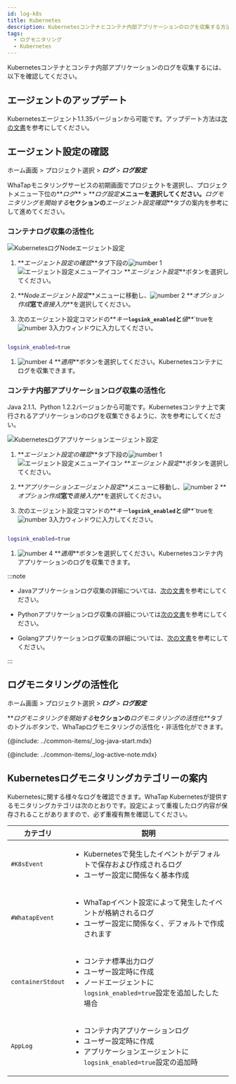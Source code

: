 ```yaml
---
id: log-k8s
title: Kubernetes
description: Kubernetesコンテナとコンテナ内部アプリケーションのログを収集する方法について案内します。
tags:
  - ログモニタリング
  - Kubernetes
---
```


Kubernetesコンテナとコンテナ内部アプリケーションのログを収集するには、以下を確認してください。 

## エージェントのアップデート

Kubernetesエージェント1.1.35バージョンから可能です。アップデート方法は[次の文書](../kubernetes/agent-update)を参考にしてください。

## エージェント設定の確認

ホーム画面 > プロジェクト選択 > **_ログ_** > **_ログ設定_**

WhaTapモニタリングサービスの初期画面でプロジェクトを選択し、プロジェクトメニュー下位の**_ログ_** > **_ログ設定_**メニューを選択してください。**_ログモニタリングを開始する_**セクションの**_エージェント設定確認_**タブの案内を参考にして進めてください。

### コンテナログ収集の活性化

![KubernetesログNodeエージェント設定](/img/log-k8s-node-agent-setting.png)

1.  **_エージェント設定の確認_**タブ下段の![number 1](/img/number-01.png) ![エージェント設定メニューアイコン](/img/ic-agent.svg) **_エージェント設定_**ボタンを選択してください。 

2.  **_Nodeエージェント設定_**メニューに移動し、![number 2](/img/number-02.png) **_オプション作成_**窓で**_直接入力_**を選択してください。

3.  次のエージェント設定コマンドの**_キー_**`logsink_enabled`と**_値_**\`trueを![number 3](/img/number-03.png)入力ウィンドウに入力してください。

```bash

logsink_enabled=true 

```

1.  ![number 4](/img/number-04.png) **_適用_**ボタンを選択してください。Kubernetesコンテナにログを収集できます。

### コンテナ内部アプリケーションログ収集の活性化

Java 2.1.1、Python 1.2.2バージョンから可能です。Kubernetesコンテナ上で実行されるアプリケーションのログを収集できるように、次を参考にしてください。 

![Kubernetesログアプリケーションエージェント設定](/img/log-k8s-app-agent-setting.png)

1.  **_エージェント設定の確認_**タブ下段の![number 1](/img/number-01.png) ![エージェント設定メニューアイコン](/img/ic-agent.svg) **_エージェント設定_**ボタンを選択してください。 

2.  **_アプリケーションエージェント設定_**メニューに移動し、![number 2](/img/number-02.png) **_オプション作成_**窓で**_直接入力_**を選択してください。

3.  次のエージェント設定コマンドの**_キー_**`logsink_enabled`と**_値_**\`trueを![number 3](/img/number-03.png)入力ウィンドウに入力してください。

```bash

logsink_enabled=true 

```

1.  ![number 4](/img/number-04.png) **_適用_**ボタンを選択してください。Kubernetesコンテナ内アプリケーションのログを収集できます。

:::note

-   Javaアプリケーションログ収集の詳細については、[次の文書](log-java)を参考にしてください。

-   Pythonアプリケーションログ収集の詳細については[次の文書](log-python)を参考にしてください。

-   Golangアプリケーションログ収集の詳細については、[次の文書](log-go)を参考にしてください。

:::

## ログモニタリングの活性化

ホーム画面 > プロジェクト選択 > **_ログ_** > **_ログ設定_**

**_ログモニタリングを開始する_**セクションの**_ログモニタリングの活性化_**タブのトグルボタンで、WhaTapログモニタリングの活性化・非活性化ができます。 

{@include: ../common-items/_log-java-start.mdx} 

{@include: ../common-items/_log-active-note.mdx} 

## Kubernetesログモニタリングカテゴリーの案内

Kubernetesに関する様々なログを確認できます。WhaTap Kubernetesが提供するモニタリングカテゴリは次のとおりです。設定によって重複したログ内容が保存されることがありますので、必ず重複有無を確認してください。

| カテゴリ              | 説明                                                                                                       |
| ----------------- | -------------------------------------------------------------------------------------------------------- |
| `#K8sEvent`       | <ul><li>Kubernetesで発生したイベントがデフォルトで保存および作成されるログ</li><li>ユーザー設定に関係なく基本作成</li></ul>                         |
| `#WhatapEvent`    | <ul><li>WhaTapイベント設定によって発生したイベントが格納されるログ</li><li>ユーザー設定に関係なく、デフォルトで作成されます</li></ul>                      |
| `containerStdout` | <ul><li>コンテナ標準出力ログ</li><li>ユーザー設定時に作成</li><li>ノードエージェントに`logsink_enabled=true`設定を追加したした場合</li></ul>      |
| `AppLog`          | <ul><li>コンテナ内アプリケーションログ</li><li>ユーザー設定時に作成</li><li>アプリケーションエージェントに`logsink_enabled=true`設定の追加時</li></ul> |

<!-- 

Kubernetesコンテナにログを収集できるように上記の設定プロセスを終えたら、次にコンテナ上で実行されるアプリケーションのログを収集できるように設定してください。 

-->
